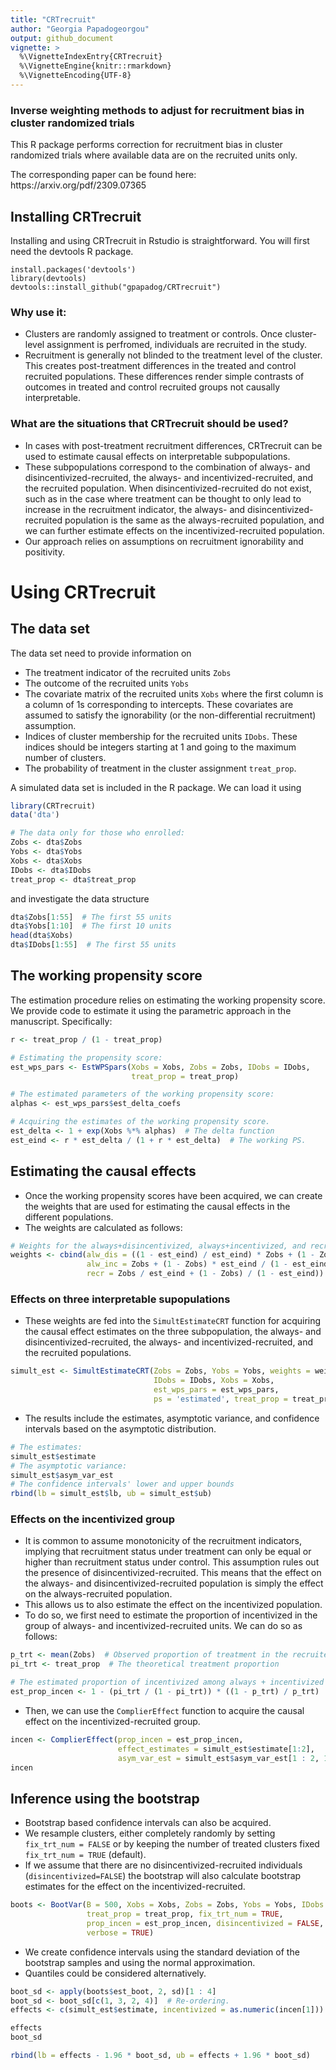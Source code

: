 ```yaml
---
title: "CRTrecruit"
author: "Georgia Papadogeorgou"
output: github_document
vignette: >
  %\VignetteIndexEntry{CRTrecruit}
  %\VignetteEngine{knitr::rmarkdown}
  %\VignetteEncoding{UTF-8}
---
```



### Inverse weighting methods to adjust for recruitment bias in cluster randomized trials

This R package performs correction for recruitment bias in cluster randomized trials where available data are on the recruited units only.

The corresponding paper can be found here: https://arxiv.org/pdf/2309.07365 


## Installing CRTrecruit

Installing and using CRTrecruit in Rstudio is straightforward. You will first need the devtools R package.

```
install.packages('devtools')
library(devtools)
devtools::install_github("gpapadog/CRTrecruit")
```



### Why use it:

- Clusters are randomly assigned to treatment or controls. Once cluster-level assignment is perfromed, individuals are recruited in the study.
- Recruitment is generally not blinded to the treatment level of the cluster. This creates post-treatment differences in the treated and control recruited populations. These differences render simple contrasts of outcomes in treated and control recruited groups not causally interpretable.

### What are the situations that CRTrecruit should be used?

- In cases with post-treatment recruitment differences, CRTrecruit can be used to estimate causal effects on interpretable subpopulations.
- These subpopulations correspond to the combination of always- and disincentivized-recruited, the always- and incentivized-recruited, and the recruited population. When disincentivized-recruited do not exist, such as in the case where treatment can be thought to only lead to increase in the recruitment indicator, the always- and disincentivized-recruited population is the same as the always-recruited population, and we can further estimate effects on the incentivized-recruited population.
- Our approach relies on assumptions on recruitment ignorability and positivity.

# Using CRTrecruit

## The data set

The data set need to provide information on

- The treatment indicator of the recruited units ```Zobs```
- The outcome of the recruited units ```Yobs```
- The covariate matrix of the recruited units ```Xobs``` where the first column is a column of 1s corresponding to intercepts. These covariates are assumed to satisfy the ignorability (or the non-differential recruitment) assumption.
- Indices of cluster membership for the recruited units ```IDobs```. These indices should be integers starting at 1 and going to the maximum number of clusters.
- The probability of treatment in the cluster assignment ```treat_prop```.

A simulated data set is included in the R package. We can load it using



```r
library(CRTrecruit)
data('dta')

# The data only for those who enrolled:
Zobs <- dta$Zobs
Yobs <- dta$Yobs
Xobs <- dta$Xobs
IDobs <- dta$IDobs
treat_prop <- dta$treat_prop
```

and investigate the data structure
 
```r
dta$Zobs[1:55]  # The first 55 units
dta$Yobs[1:10]  # The first 10 units
head(dta$Xobs)
dta$IDobs[1:55]  # The first 55 units
```


## The working propensity score

The estimation procedure relies on estimating the working propensity score. We provide code to estimate it using the parametric approach in the manuscript. Specifically:

```r

r <- treat_prop / (1 - treat_prop)

# Estimating the propensity score:
est_wps_pars <- EstWPSpars(Xobs = Xobs, Zobs = Zobs, IDobs = IDobs,
                           treat_prop = treat_prop)

# The estimated parameters of the working propensity score:
alphas <- est_wps_pars$est_delta_coefs

# Acquiring the estimates of the working propensity score.
est_delta <- 1 + exp(Xobs %*% alphas)  # The delta function
est_eind <- r * est_delta / (1 + r * est_delta)  # The working PS.
```


## Estimating the causal effects

- Once the working propensity scores have been acquired, we can create the weights that are used for estimating the causal effects in the different populations.
- The weights are calculated as follows:

```r
# Weights for the always+disincentivized, always+incentivized, and recruited.
weights <- cbind(alw_dis = ((1 - est_eind) / est_eind) * Zobs + (1 - Zobs),
                 alw_inc = Zobs + (1 - Zobs) * est_eind / (1 - est_eind),
                 recr = Zobs / est_eind + (1 - Zobs) / (1 - est_eind))
```

### Effects on three interpretable supopulations

- These weights are fed into the ```SimultEstimateCRT``` function for acquiring the causal effect estimates on the three subpopulation, the always- and disincentivized-recruited, the always- and incentivized-recruited, and the recruited populations.

```r
simult_est <- SimultEstimateCRT(Zobs = Zobs, Yobs = Yobs, weights = weights,
                                IDobs = IDobs, Xobs = Xobs,
                                est_wps_pars = est_wps_pars,
                                ps = 'estimated', treat_prop = treat_prop)
```

- The results include the estimates, asymptotic variance, and confidence intervals based on the asymptotic distribution.

```r
# The estimates:
simult_est$estimate
# The asymptotic variance:
simult_est$asym_var_est
# The confidence intervals' lower and upper bounds
rbind(lb = simult_est$lb, ub = simult_est$ub)
```


### Effects on the incentivized group

- It is common to assume monotonicity of the recruitment indicators, implying that recruitment status under treatment can only be equal or higher than recruitment status under control. This assumption rules out the presence of disincentivized-recruited. This means that the effect on the always- and disincentivized-recruited population is simply the effect on the always-recruited population.
- This allows us to also estimate the effect on the incentivized population.
- To do so, we first need to estimate the proportion of incentivized in the group of always- and incentivized-recruited units. We can do so as follows:

```r
p_trt <- mean(Zobs)  # Observed proportion of treatment in the recruited.
pi_trt <- treat_prop  # The theoretical treatment proportion

# The estimated proportion of incentivized among always + incentivized
est_prop_incen <- 1 - (pi_trt / (1 - pi_trt)) * ((1 - p_trt) / p_trt)
```

- Then, we can use the ```ComplierEffect``` function to acquire the causal effect on the incentivized-recruited group.

```r
incen <- ComplierEffect(prop_incen = est_prop_incen,
                        effect_estimates = simult_est$estimate[1:2],
                        asym_var_est = simult_est$asym_var_est[1 : 2, 1 : 2])
incen
```


## Inference using the bootstrap

- Bootstrap based confidence intervals can also be acquired.
- We resample clusters, either completely randomly by setting ```fix_trt_num = FALSE``` or by keeping the number of treated clusters fixed ```fix_trt_num = TRUE``` (default).
- If we assume that there are no disincentivized-recruited individuals (```disincentivized=FALSE```) the bootstrap will also calculate bootstrap estimates for the effect on the incentivized-recruited.

```r
boots <- BootVar(B = 500, Xobs = Xobs, Zobs = Zobs, Yobs = Yobs, IDobs = IDobs,
                 treat_prop = treat_prop, fix_trt_num = TRUE,
                 prop_incen = est_prop_incen, disincentivized = FALSE,
                 verbose = TRUE)
```

- We create confidence intervals using the standard deviation of the bootstrap samples and using the normal approximation.
- Quantiles could be considered alternatively.

```r
boot_sd <- apply(boots$est_boot, 2, sd)[1 : 4]
boot_sd <- boot_sd[c(1, 3, 2, 4)]  # Re-ordering.
effects <- c(simult_est$estimate, incentivized = as.numeric(incen[1]))

effects
boot_sd

rbind(lb = effects - 1.96 * boot_sd, ub = effects + 1.96 * boot_sd)
```


